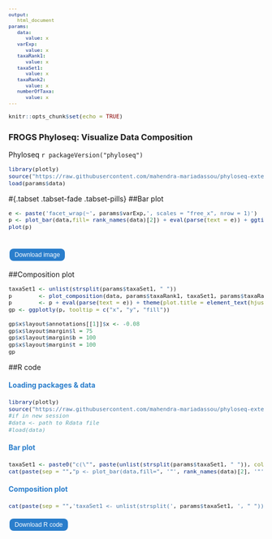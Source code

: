 ```yaml
---
output:
   html_document
params:
   data:
      value: x
   varExp:
      value: x
   taxaRank1:
      value: x
   taxaSet1:
      value: x
   taxaRank2:
      value: x
   numberOfTaxa:
      value: x
---
```

<meta http-equiv="Content-Type" content="text/html; charset=UTF-8">

<style type="text/css">
code.r{ /* Code block */
  font-size: 11px;
}
pre{ /* Code block */
  font-size: 11px
}
.button {
    background-color: #2a7ecc; /* Blue */
    border          : none;
    color           : white;
    padding         : 5px 10px;
    text-align      : center;
    text-decoration : none;
    display         : inline-block;
    font-size       : 12px;
    margin          : 4px 2px;
    cursor          : pointer;
    border-radius   : 8px;
}
h4 { 
    display      : block;
    font-size    : 1em;
    margin-top   : 1.33em;
    margin-bottom: 1.33em;
    margin-left  : 0;
    margin-right : 0;
    font-weight  : bold;
    color        : #2a7ecc;
}
</style>

<script src="https://s3-us-west-2.amazonaws.com/s.cdpn.io/14082/FileSaver.js"></script>

```r
knitr::opts_chunk$set(echo = TRUE)
```
<h3>FROGS Phyloseq: Visualize Data Composition</h3>

 Phyloseq `r packageVersion("phyloseq")`

```r
library(plotly)
source("https://raw.githubusercontent.com/mahendra-mariadassou/phyloseq-extended/master/load-extra-functions.R") 
load(params$data)
```

#{.tabset .tabset-fade .tabset-pills}
##Bar plot
```r
e <- paste('facet_wrap(~', params$varExp,', scales = "free_x", nrow = 1)')
p <- plot_bar(data,fill= rank_names(data)[2]) + eval(parse(text = e)) + ggtitle(paste("Bar plot colored by", rank_names(data)[2]))+         theme(plot.title = element_text(hjust = 0.5))
plot(p)
```
<br>
<button id="dwn-bar-plot" class="button">
Download image
</button>

##Composition plot
```r
taxaSet1 <- unlist(strsplit(params$taxaSet1, " "))
p        <- plot_composition(data, params$taxaRank1, taxaSet1, params$taxaRank2, params$numberOfTaxa, fill=params$taxaRank2) 
p        <- p + eval(parse(text = e)) + theme(plot.title = element_text(hjust = 0.5))
gp <- ggplotly(p, tooltip = c("x", "y", "fill"))
```
```r
gp$x$layout$annotations[[1]]$x <- -0.08
gp$x$layout$margin$l = 75
gp$x$layout$margin$b = 100
gp$x$layout$margin$t = 100
gp
```

##R code
<h4>Loading packages & data</h4>
```r
library(plotly)
source("https://raw.githubusercontent.com/mahendra-mariadassou/phyloseq-extended/master/load-extra-functions.R")
#if in new session 
#data <- path to Rdata file 
#load(data)
```

<h4>Bar plot</h4>
```r
taxaSet1 <- paste0("c(\"", paste(unlist(strsplit(params$taxaSet1, " ")), collapse = "\", \""), "\")")
cat(paste(sep = "","p <- plot_bar(data,fill=", '"', rank_names(data)[2], '"', ") + facet_wrap(~", params$varExp, ', scales = "free_x", nrow = 1) + ggtitle("', paste("Bar plot colored by", rank_names(data)[2], '")'), '+ theme(plot.title = element_text(hjust = 0.5))', '\nplot(p)'))
```

<h4>Composition plot</h4>
```r
cat(paste(sep = "",'taxaSet1 <- unlist(strsplit(', params$taxaSet1, ', " "))\n', "p <- plot_composition(data,", '"', params$taxaRank1, '" ,taxaSet1 , "', params$taxaRank2, '" ,', params$numberOfTaxa, ', fill="', params$taxaRank2, '"', ") + eval(", parse(text = e),")"),'+ theme(plot.title = element_text(hjust = 0.5))', '\nggplotly(p, tooltip = c("x", "y", "fill"))')
```

<div id="code-r-file" style="display:none; charset=UTF-8">
library(plotly)
&#10;source(\"`https://raw.githubusercontent.com/mahendra-mariadassou/phyloseq-extended/master/load-extra-functions.R`\")
&#10;# if in new session 
&#10;# data <- path to Rdata file 
&#10;# load(data)
&#10;
&#10;varExp <- #Experiment variable
&#10;taxaRank1 <- #Taxonomic rank at which to filter your data
&#10;taxaRank2 <- #Taxonomic rank used for aggregation
&#10;taxaSet1 <- #Taxa (at previously specified taxonomic rank) to keep in the dataset
&#10;taxaRank <- #Taxonomic rank used for coloring (typically \"Phylum\")
&#10;numberOfTaxa <- #Number of most abundant taxa to keep

&#10;# Bar plot
&#10;e <- paste(\'facet_wrap(~\', varExp, \', scales = \"free_x\", nrow = 1)\')
&#10;p <- plot_bar(data,fill= taxaRank) + eval(parse(text = e)) + ggtitle(paste(\"Bar plot colored by\", taxaRank))+ theme(plot.title = element_text(hjust = 0.5))
&#10;plot(p)
&#10;
&#10;# composition plot
&#10;taxaSet1 <- unlist(strsplit(taxaSet1, \"&#32;\"))
&#10;p <- plot_composition(data, taxaRank1, taxaSet1, taxaRank2, numberOfTaxa, fill=taxaRank2) 
&#10;p <- p + eval(parse(text = e)) + theme(plot.title = element_text(hjust = 0.5))
&#10;ggplotly(p, tooltip = c(\"x\", \"y\", \"fill\"))
</div>

<script>
  function download1(){
    var text = document.getElementById("code-r-file").textContent;
    var blob = new Blob([text],{type:"text/plain;charset=utf-8"});
    saveAs(blob,"composition_code.R");
   }
</script>
<input type="button" value="Download R code" class="button" onclick="download1();"/>

<script>
function download(filename, mysrc) {
var element = document.createElement('a');
    element.setAttribute('href', mysrc);
    element.setAttribute('download', filename);
    element.style.display = 'none';
    document.body.appendChild(element);
    element.click();
    document.body.removeChild(element);
}
document.getElementById("dwn-bar-plot").addEventListener("click", function(){
var div = document.getElementById('bar-plot');
var myimg = div.getElementsByTagName('img')[0];
var mysrc = myimg.src;
var filename = "bar_plot.png";
download(filename, mysrc);
}, false);
</script>
